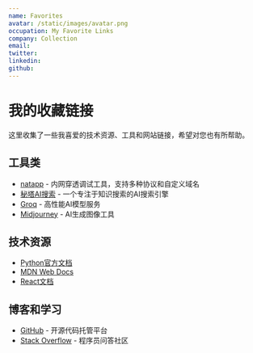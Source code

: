 ```yaml
---
name: Favorites
avatar: /static/images/avatar.png
occupation: My Favorite Links
company: Collection
email: 
twitter: 
linkedin: 
github: 
---
```


# 我的收藏链接

这里收集了一些我喜爱的技术资源、工具和网站链接，希望对您也有所帮助。

## 工具类

- [natapp](https://natapp.cn/) - 内网穿透调试工具，支持多种协议和自定义域名
- [秘塔AI搜索](https://metaso.cn/) - 一个专注于知识搜索的AI搜索引擎
- [Groq](https://groq.com/) - 高性能AI模型服务
- [Midjourney](https://www.midjourney.com/home) - AI生成图像工具

## 技术资源

- [Python官方文档](https://docs.python.org/)
- [MDN Web Docs](https://developer.mozilla.org/)
- [React文档](https://reactjs.org/docs/getting-started.html)

## 博客和学习

- [GitHub](https://github.com/) - 开源代码托管平台
- [Stack Overflow](https://stackoverflow.com/) - 程序员问答社区